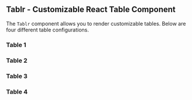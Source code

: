 
<Meta title='Tablr - Custom Tables' component={Tablr} />

## Tablr - Customizable React Table Component

The `Tablr` component allows you to render customizable tables. Below are four different table configurations.

### Table 1

<Canvas>
  <Story name='Table One'>
    <Tablr 
      headers={['Header 1', 'Header 2', 'Header 3']}
      rows={[
        ['Data 1', 'Data 2', 'Data 3'],
        ['Data A', 'Data B', 'Data C'],
        ['Data X', 'Data Y', 'Data Z'],
      ]}
    />
  </Story>
</Canvas>

### Table 2

<Canvas>
  <Story name='Table Two'>
    <Tablr 
      headers={['Header A', 'Header B', 'Header C', 'Header D']}
      rows={[
        ['Row 1', 'Row 2', 'Row 3', 'Row 4'],
        ['Row A', 'Row B', 'Row C', 'Row D'],
      ]}
    />
  </Story>
</Canvas>

### Table 3

<Canvas>
  <Story name='Table Three'>
    <Tablr 
      headers={['Column 1', 'Column 2']}
      rows={[
        ['Entry 1', 'Entry 2'],
        ['Entry A', 'Entry B'],
        ['Entry X', 'Entry Y'],
        ['Entry 1A', 'Entry 2A'],
      ]}
    />
  </Story>
</Canvas>

### Table 4

<Canvas>
  <Story name='Table Four'>
    <Tablr 
      headers={['Item 1', 'Item 2', 'Item 3', 'Item 4']}
      rows={[
        ['Item 1', 'Item 2', 'Item 3', 'Item 4'],
        ['Item A', 'Item B', 'Item C', 'Item D'],
        ['Item X', 'Item Y', 'Item Z', 'Item W'],
      ]}
    />
  </Story>
</Canvas>

